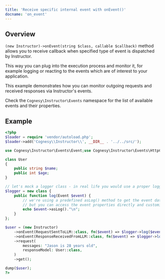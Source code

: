---
title: 'Receive specific internal event with onEvent()'
docname: 'on_event'
---

## Overview

`(new Instructor)->onEvent(string $class, callable $callback)` method allows
you to receive callback when specified type of event is dispatched by Instructor.

This way you can plug into the execution process and monitor it, for example logging
or reacting to the events which are of interest to your application.

This example demonstrates how you can monitor outgoing requests and received responses
via Instructor's events.

Check the `Cognesy\Instructor\Events` namespace for the list of available events
and their properties.


## Example

```php
<?php
$loader = require 'vendor/autoload.php';
$loader->add('Cognesy\\Instructor\\', __DIR__ . '../../src/');

use Cognesy\Instructor\Events\Event;use Cognesy\Instructor\Events\HttpClient\RequestSentToLLM;use Cognesy\Instructor\Events\HttpClient\ResponseReceivedFromLLM;use Cognesy\Instructor\Instructor;

class User
{
    public string $name;
    public int $age;
}

// let's mock a logger class - in real life you would use a proper logger, e.g. Monolog
$logger = new class {
    public function log(Event $event) {
        // we're using a predefined asLog() method to get the event data,
        // but you can access the event properties directly and customize the output
        echo $event->asLog()."\n";
    }
};

$user = (new Instructor)
    ->onEvent(RequestSentToLLM::class, fn($event) => $logger->log($event))
    ->onEvent(ResponseReceivedFromLLM::class, fn($event) => $logger->log($event))
    ->request(
        messages: "Jason is 28 years old",
        responseModel: User::class,
    )
    ->get();

dump($user);
?>
```
